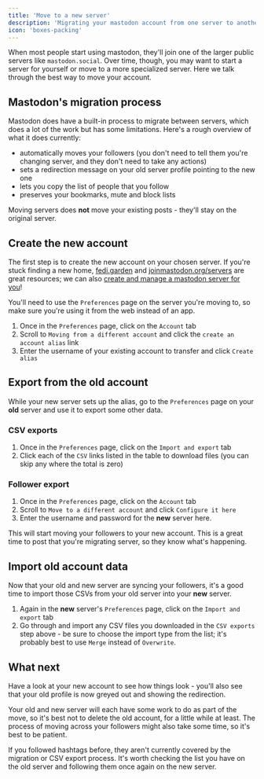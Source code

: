 ```yaml
---
title: 'Move to a new server'
description: 'Migrating your mastodon account from one server to another'
icon: 'boxes-packing'
---
```


When most people start using mastodon, they'll join one of the larger public servers like `mastodon.social`. Over time, though, you may want to start a server for yourself or move to a more specialized server. Here we talk through the best way to move your account.

## Mastodon's migration process

Mastodon does have a built-in process to migrate between servers, which does a lot of the work but has some limitations. Here's a rough overview of what it does currently:

* automatically moves your followers (you don't need to tell them you're changing server, and they don't need to take any actions)
* sets a redirection message on your old server profile pointing to the new one
* lets you copy the list of people that you follow
* preserves your bookmarks, mute and block lists

<Info>Moving servers does **not** move your existing posts - they'll stay on the original server.</Info>

## Create the new account

The first step is to create the new account on your chosen server. If you're stuck finding a new home, [fedi.garden](https://fedi.garden) and [joinmastodon.org/servers](https://joinmastodon.org/servers) are great resources; we can also [create and manage a mastodon server for you](https://mastodon.site/mastodon-servers)!

You'll need to use the `Preferences` page on the server you're moving to, so make sure you're using it from the web instead of an app.

1. Once in the `Preferences` page, click on the `Account` tab
2. Scroll to `Moving from a different account` and click the `create an account alias` link
3. Enter the username of your existing account to transfer and click `Create alias`

## Export from the old account

While your new server sets up the alias, go to the `Preferences` page on your **old** server and use it to export some other data.

### CSV exports

1. Once in the `Preferences` page, click on the `Import and export` tab
2. Click each of the `CSV` links listed in the table to download files (you can skip any where the total is zero)

### Follower export

1. Once in the `Preferences` page, click on the `Account` tab
2. Scroll to `Move to a different account` and click `Configure it here`
3. Enter the username and password for the **new** server here.

This will start moving your followers to your new account. This is a great time to post that you're migrating server, so they know what's happening.

## Import old account data

Now that your old and new server are syncing your followers, it's a good time to import those CSVs from your old server into your **new** server.

1. Again in the **new** server's `Preferences` page, click on the `Import and export` tab
2. Go through and import any CSV files you downloaded in the `CSV exports` step above - be sure to choose the import type from the list; it's probably best to use `Merge` instead of `Overwrite`.

## What next

Have a look at your new account to see how things look - you'll also see that your old profile is now greyed out and showing the redirection.

Your old and new server will each have some work to do as part of the move, so it's best not to delete the old account, for a little while at least. The process of moving across your followers might also take some time, so it's best to be patient.

<Info>If you followed hashtags before, they aren't currently covered by the migration or CSV export process. It's worth checking the list you have on the old server and following them once again on the new server.</Info>

